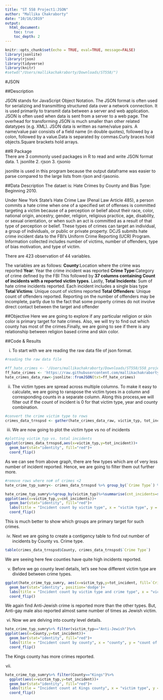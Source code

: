```yaml
---
title: "ST 558 Project1:JSON"
author: "Mallika Chakraborty"
date: "10/16/2019"
output:
  html_document:
    toc: true
    toc_depth: 2
---
```


```r
knitr::opts_chunk$set(echo = TRUE, eval=TRUE, message=FALSE)
library(jsonlite)
library(rjson)
library(tidyverse)
library(knitr)
#setwd("/Users/mallikachakraborty/Downloads/ST558/")
```
#JSON  

##Description  

JSON stands for JavaScript Object Notation. The JSON format is often used for serializing and transmitting structured data over a network connection. It is used primarily to transmit data between a server and web application.
JSON is often used when data is sent from a server to a web page. The overhead for transforming JSON is much smaller than other related datatypes (e.g. XML).
JSON data is written as name/value pairs. A name/value pair consists of a field name (in double quotes), followed by a colon, followed by a value.Data is separated by commas.Curly braces hold objects.Square brackets hold arrays.

##R Package  
There are 3 commonly used packages in R to read and write JSON format data.
1. jsonlite 
2. rjson
3. rjsonio

jsonlite is used in this program because the output dataframe was easier to parse compared to the large lists from rjson and rjasonio.

##Data Description
The dataet is: Hate Crimes by County and Bias Type: Beginning 2010.

Under New York State’s Hate Crime Law (Penal Law Article 485), a person commits a hate crime when one of a specified set of offenses is committed targeting a victim because of a perception or belief about their race, color, national origin, ancestry, gender, religion, religious practice, age, disability, or sexual orientation, or when such an act is committed as a result of that type of perception or belief. These types of crimes can target an individual, a group of individuals, or public or private property. DCJS submits hate crime incident data to the FBI’s Uniform Crime Reporting (UCR) Program. Information collected includes number of victims, number of offenders, type of bias motivation, and type of victim.

There are 423 observation of 44 variables.

The variables are as follows:
**County**:Location where the crime was reported
**Year**: Year the crime incident was reported
**Crime Type**:Category of crime defined by the FBI
This followed by **37 columns containing Count of incidents with a reported victim types**.
Lastly, 
**Total Incidents**: Sum of hate crime incidents reported.  Each incident includes a single bias type
**Total Victims**: Unique count of victims reported
**Total Offenders**: Unique count of offenders reported. Reporting on the number of offenders may be incomplete, partly due to the fact that some property crimes do not involve direct contact between the target and offender

##Objective
Here we are going to explore if any particular religion or skin color is primary target for hate crimes. Also, we will try to find out which county has most of the crimes.Finally, we are going to see if there is any relationship between religion based crime and skin color.

##Code & Results

i. To start with we are reading the raw data file of json format.
```r
#reading the raw data file

#ff_hate_crimes <- '/Users/mallikachakraborty/Downloads/ST558/558_project1/hate_crimes.json'
ff_hate_crimes <- 'https://raw.githubusercontent.com/mallikachakraborty/MSSubmissions558/master/hate_crimes.json'
hate_crimes_data_raw<-jsonlite::fromJSON(txt=ff_hate_crimes)
```

ii. The victim types are spread across multiple columns. To make it easy to calculate, we are going to ranspose the victim tyoes in a column and corresponding counts in a separate column. Along this process,we will filter out if the count of incident is 0 for that victim type, year and county combination.

```r
#convert the crime victim type to rows
crimes_data_trnspsd <- gather(hate_crimes_data_raw, victim_typ, tot_incident, `Anti-Male`:`Anti-Mental Disability`) %>% filter(tot_incident>0)
```

iii. We are now going to plot the victim type vs no of incidents
```r
#plotting victim_typ vs. total incidents
ggplot(crimes_data_trnspsd,aes(x=victim_typ,y=tot_incident))+
  geom_bar(stat="identity", fill="red")+
  coord_flip()
```

As we can see from above graph, there are few types which are of very less number of incident reported. Hence, we are going to filter them out further more.

```r
#remove rows where no# of crimes <2
hate_crime_typ_sumry<- crimes_data_trnspsd %>% group_by(`Crime Type`) %>% filter(tot_incident>2)
```

```r
hate_crime_typ_sumry%>%group_by(victim_typ)%>%summarise(cnt_incidents=sum(tot_incident))%>%
ggplot(aes(x=victim_typ,y=cnt_incidents))+
  geom_bar(stat="identity", fill="red")+
  labs(title = "Incident count by victim type", x = "victim type", y = "count of incidents")+
  coord_flip()
```

This is much better to show which groups are primary target for such crimes.

iv. Next we are going to create a contigency table to find out number of incidents by County vs. Crime type.
```r
table(crimes_data_trnspsd$County, crimes_data_trnspsd$`Crime Type`) 
```
We are seeing here few counties have quite high incidents reported.  

v. Before we go county level details, let's see how different victim type are divided between crime types.

```r
ggplot(hate_crime_typ_sumry, aes(x=victim_typ,y=tot_incident, fill=`Crime Type`))+
  geom_bar(stat="identity", position='dodge')+
  labs(title = "Incident count by victim type and crime type", x = "victim type", y = "count of incidents", legend = "crime type\n")+
  coord_flip()
```
We again find Anti-Jewish crime is reported more than the other types. But, Anti-gay male also reported almost same number of times as Jewish victim.

vi. Now we are delving into county level details.

```r
hate_crime_typ_sumry%>% filter(victim_typ=="Anti-Jewish")%>%
ggplot(aes(x=County,y=tot_incident))+
  geom_bar(stat="identity", fill="red")+
  labs(title = "Incident count by county", x = "county", y = "count of incidents")+
  coord_flip()
```

The Kings county has more crimes reported.

vii.
```r
hate_crime_typ_sumry%>% filter(County=="Kings")%>%
  ggplot(aes(x=victim_typ,y=tot_incident))+
  geom_bar(stat="identity", fill="red")+
  labs(title = "Incident count at Kings county", x = "victim type", y = "count of incidents")+
  coord_flip()

```


